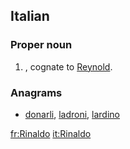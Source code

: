 ==Italian==

===Proper noun===
{{infl|it|proper noun|g=m}}

# {{given name|male|lang=it}}, cognate to [[Reynold]].

===Anagrams===
* {{alphagram|adilnor}} [[donarli#Italian|donarli]], [[ladroni#Italian|ladroni]], [[lardino#Italian|lardino]]
[[fr:Rinaldo]]
[[it:Rinaldo]]